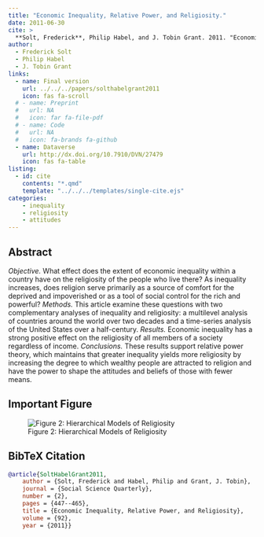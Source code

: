 ```yaml
---
title: "Economic Inequality, Relative Power, and Religiosity."
date: 2011-06-30
cite: >
  **Solt, Frederick**, Philip Habel, and J. Tobin Grant. 2011. "Economic Inequality, Relative Power, and Religiosity." _Social Science Quarterly_ 92(2):447-465.
author:
  - Frederick Solt
  - Philip Habel
  - J. Tobin Grant
links:
  - name: Final version
    url: ../../../papers/solthabelgrant2011
    icon: fas fa-scroll
  # - name: Preprint
  #   url: NA
  #   icon: far fa-file-pdf
  # - name: Code
  #   url: NA
  #   icon: fa-brands fa-github
  - name: Dataverse
    url: http://dx.doi.org/10.7910/DVN/27479
    icon: fas fa-table
listing:
  - id: cite
    contents: "*.qmd"
    template: "../../../templates/single-cite.ejs"
categories:
    - inequality
    - religiosity
    - attitudes
---
```


:::{#cite}
:::

## Abstract
*Objective.* What effect does the extent of economic inequality within a country have on the religiosity of the people who live there? As inequality increases, does religion serve primarily as a source of comfort for the deprived and impoverished or as a tool of social control for the rich and powerful? *Methods.* This article examine these questions with two complementary analyses of inequality and religiosity: a multilevel analysis of countries around the world over two decades and a time-series analysis of the United States over a half-century. *Results.* Economic inequality has a strong positive effect on the religiosity of all members of a society regardless of income. *Conclusions.* These results support relative power theory, which maintains that greater inequality yields more religiosity by increasing the degree to which wealthy people are attracted to religion and have the power to shape the attitudes and beliefs of those with fewer means.

## Important Figure

![Figure 2: Hierarchical Models of Religiosity](Figure2.png)

## BibTeX Citation
```bibtex
@article{SoltHabelGrant2011,
	author = {Solt, Frederick and Habel, Philip and Grant, J. Tobin},
	journal = {Social Science Quarterly},
	number = {2},
	pages = {447--465},
	title = {Economic Inequality, Relative Power, and Religiosity},
	volume = {92},
	year = {2011}}
```